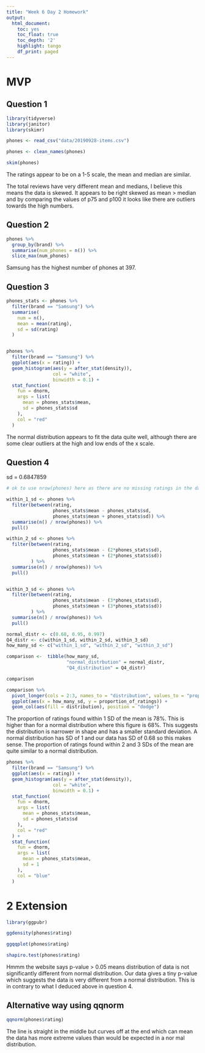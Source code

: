 ```yaml
---
title: "Week 6 Day 2 Homework"
output:
  html_document:
    toc: yes
    toc_float: true
    toc_depth: '2'
    highlight: tango
    df_print: paged
---
```


# MVP

## Question 1

```r
library(tidyverse)
library(janitor)
library(skimr)

phones <- read_csv("data/20190928-items.csv")

phones <- clean_names(phones)

skim(phones)
```

The ratings appear to be on a 1-5 scale, the mean and median are similar.

The total reviews have very different mean and medians, I believe this means the data is skewed. It appears to be right skewed as mean > median and by comparing the values of p75 and p100 it looks like there are outliers  towards the high numbers. 




## Question 2

```r
phones %>% 
  group_by(brand) %>% 
  summarise(num_phones = n()) %>% 
  slice_max(num_phones)
```
Samsung has the highest number of phones at 397. 


## Question 3

```r
phones_stats <- phones %>% 
  filter(brand == "Samsung") %>% 
  summarise(
    num = n(),
    mean = mean(rating), 
    sd = sd(rating)
  )


phones %>% 
  filter(brand == "Samsung") %>% 
  ggplot(aes(x = rating)) + 
  geom_histogram(aes(y = after_stat(density)),
                 col = "white", 
                 binwidth = 0.1) +
  stat_function(
    fun = dnorm, 
    args = list(
      mean = phones_stats$mean, 
      sd = phones_stats$sd
    ),
    col = "red"
  )
```

The normal distribution appears to fit the data quite well, although there are some clear outliers at the high and low ends of the x scale. 

## Question 4

sd = 0.6847859

```r
# ok to use nrow(phones) here as there are no missing ratings in the dataset

within_1_sd <- phones %>% 
  filter(between(rating, 
                 phones_stats$mean - phones_stats$sd, 
                 phones_stats$mean + phones_stats$sd)) %>% 
  summarise(n() / nrow(phones)) %>% 
  pull()

within_2_sd <- phones %>% 
  filter(between(rating, 
                 phones_stats$mean - (2*phones_stats$sd), 
                 phones_stats$mean + (2*phones_stats$sd))
         ) %>% 
  summarise(n() / nrow(phones)) %>% 
  pull()


within_3_sd <- phones %>% 
  filter(between(rating, 
                 phones_stats$mean - (3*phones_stats$sd), 
                 phones_stats$mean + (3*phones_stats$sd))
         ) %>% 
  summarise(n() / nrow(phones)) %>% 
  pull()

normal_distr <- c(0.68, 0.95, 0.997)
Q4_distr <- c(within_1_sd, within_2_sd, within_3_sd)
how_many_sd <- c("within_1_sd", "within_2_sd", "within_3_sd")

comparison <-  tibble(how_many_sd,
                      "normal_distrbution" = normal_distr, 
                      "Q4_distribution" = Q4_distr)

comparison
```


```r
comparison %>% 
  pivot_longer(cols = 2:3, names_to = "distribution", values_to = "proportion_of_ratings") %>% 
  ggplot(aes(x = how_many_sd, y = proportion_of_ratings)) +
  geom_col(aes(fill = distribution), position = "dodge")
```

The proportion of ratings found within 1 SD of the mean is 78%. This is higher than for a normal distribution where this figure is 68%. This suggests the distribution is narrower in shape and has a smaller standard deviation. 
A normal distribution has SD of 1 and our data has SD of 0.68 so this makes sense.
The proportion of ratings found within 2 and 3 SDs of the mean are quite similar to a normal distribution. 

```r
phones %>% 
  filter(brand == "Samsung") %>% 
  ggplot(aes(x = rating)) + 
  geom_histogram(aes(y = after_stat(density)),
                 col = "white", 
                 binwidth = 0.1) +
  stat_function(
    fun = dnorm, 
    args = list(
      mean = phones_stats$mean, 
      sd = phones_stats$sd
    ),
    col = "red"
  ) +
  stat_function(
    fun = dnorm, 
    args = list(
      mean = phones_stats$mean, 
      sd = 1
    ),
    col = "blue"
  ) 
```

# 2 Extension

```r
library(ggpubr)
```

```r
ggdensity(phones$rating)
```

```r
ggqqplot(phones$rating)
```

```r
shapiro.test(phones$rating)
```

Hmmm the website says p-value > 0.05 means distribution of data is not significantly different from normal distribution. 
Our data gives a tiny p-value which suggests the data is very different from a normal distribution. This is in contrary to what I deduced above in question 4. 

## Alternative way using qqnorm
```r
qqnorm(phones$rating)
```
The line is straight in the middle but curves off at the end which can mean the data has more extreme values than would be expected in a nor mal distribution. 


